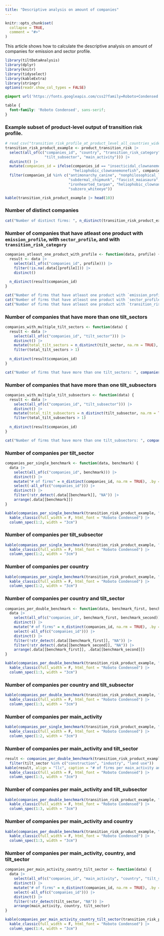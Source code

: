 ```yaml
---
title: "Descriptive analysis on amount of companies"
---
```


```r
knitr::opts_chunk$set(
  collapse = TRUE,
  comment = "#>"
)
```

This article shows how to calculate the descriptive analysis on amount of 
companies for emission and sector profile.

```r
library(tiltDataAnalysis)
library(dplyr)
library(knitr)
library(tidyselect)
library(kableExtra)
library(stringr)
options(readr.show_col_types = FALSE)
```

```css
@import url('https://fonts.googleapis.com/css2?family=Roboto+Condensed:wght@400;700&display=swap');

table {
  font-family: 'Roboto Condensed', sans-serif;
}
```

### Example subset of product-level output of transition risk profile.

```r
# read_csv("transition_risk_profile_at_product_level_all_countries_wide_22_08_24.csv")
transition_risk_product_example <- product_transition_risk |>
  select(all_of(c("companies_id", "country", "transition_risk_category", "tilt_sector",
                  "tilt_subsector", "main_activity"))) |>
  distinct() |>
  mutate(companies_id = ifelse(companies_id == "insecticidal_clownanemonefish",
                               "heliophobic_clownanemonefish", companies_id)) |>
  filter(companies_id %in% c("antimonarchy_canine", "nonphilosophical_llama",
                             "subdermal_chipmunk", "fascist_maiasaura",
                             "ironhearted_tarpan", "heliophobic_clownanemonefish",
                             "subzero_whiteeye"))
```

```r
kable(transition_risk_product_example |> head(10))
```

### Number of distinct companies

```r
cat("Number of distinct firms: ", n_distinct(transition_risk_product_example$companies_id))
```

### Number of companies that have atleast one product with `emission_profile`, with `sector_profile`, and with `transition_risk_category`

```r
companies_atleast_one_product_with_profile <- function(data, profile) {
  result <- data |>
    select(all_of(c("companies_id", profile))) |>
    filter(!is.na(.data[[profile]])) |>
    distinct()
  
  n_distinct(result$companies_id)
}
```

```r
cat("Number of firms that have atleast one product with `emission_profile`:", companies_atleast_one_product_with_profile(transition_risk_product_example, "emission_category"))
cat("Number of firms that have atleast one product with `sector_profile`:", companies_atleast_one_product_with_profile(transition_risk_product_example, "sector_category"))
cat("Number of firms that have atleast one product with `transition_risk_category`:", companies_atleast_one_product_with_profile(transition_risk_product_example, "transition_risk_category"))
```

### Number of companies that have more than one tilt_sectors

```r
companies_with_multiple_tilt_sectors <- function(data) {
  result <- data |>
    select(all_of(c("companies_id", "tilt_sector"))) |>
    distinct() |>
    mutate(total_tilt_sectors = n_distinct(tilt_sector, na.rm = TRUE), .by = "companies_id") |>
    filter(total_tilt_sectors > 1)
  
  n_distinct(result$companies_id)
}
```

```r
cat("Number of firms that have more than one tilt_sectors: ", companies_with_multiple_tilt_sectors(transition_risk_product_example))
```

### Number of companies that have more than one tilt_subsectors

```r
companies_with_multiple_tilt_subsectors <- function(data) {
  result <- data |>
    select(all_of(c("companies_id", "tilt_subsector"))) |>
    distinct() |>
    mutate(total_tilt_subsectors = n_distinct(tilt_subsector, na.rm = TRUE), .by = "companies_id") |>
    filter(total_tilt_subsectors > 1)
  
  n_distinct(result$companies_id)
}
```

```r
cat("Number of firms that have more than one tilt_subsectors: ", companies_with_multiple_tilt_subsectors(transition_risk_product_example))
```

### Number of companies per tilt_sector

```r
companies_per_single_benchmark <- function(data, benchmark) {
  data |>
    select(all_of(c("companies_id", benchmark))) |>
    distinct() |>
    mutate("# of firms" = n_distinct(companies_id, na.rm = TRUE), .by = benchmark) |>
    select(-all_of(c("companies_id"))) |>
    distinct() |>
    filter(!str_detect(.data[[benchmark]], "NA")) |>
    arrange(.data[[benchmark]])
}
```

```r
kable(companies_per_single_benchmark(transition_risk_product_example, "tilt_sector"), align = "lc", caption = "# of firms per tilt_sector", escape = F) |>
  kable_classic(full_width = F, html_font = "Roboto Condensed") |>
  column_spec(1:2, width = "3cm")
```

### Number of companies per tilt_subsector

```r
kable(companies_per_single_benchmark(transition_risk_product_example, "tilt_subsector"), align = "lc", caption = "# of firms per tilt_subsector", escape = F) |>
  kable_classic(full_width = F, html_font = "Roboto Condensed") |>
  column_spec(1:2, width = "3cm")
```

### Number of companies per country

```r
kable(companies_per_single_benchmark(transition_risk_product_example, "country"), align = "lc", caption = "# of firms per country", escape = F) |>
  kable_classic(full_width = F, html_font = "Roboto Condensed") |>
  column_spec(1:2, width = "3cm")
```

### Number of companies per country and tilt_sector

```r
companies_per_double_benchmark <- function(data, benchmark_first, benchmark_second) {
  data |>
    select(all_of(c("companies_id", benchmark_first, benchmark_second))) |>
    distinct() |>
    mutate("# of firms" = n_distinct(companies_id, na.rm = TRUE), .by = c(benchmark_first, benchmark_second)) |>
    select(-all_of(c("companies_id"))) |>
    distinct() |>
    filter(!str_detect(.data[[benchmark_first]], "NA")) |>
    filter(!str_detect(.data[[benchmark_second]], "NA")) |>
    arrange(.data[[benchmark_first]], .data[[benchmark_second]])
}
```

```r
kable(companies_per_double_benchmark(transition_risk_product_example, "country", "tilt_sector"), align = "llc", caption = "# of firms per country and tilt_sector", escape = F) |>
  kable_classic(full_width = F, html_font = "Roboto Condensed") |>
  column_spec(1:3, width = "3cm") 
```

### Number of companies per country and tilt_subsector

```r
kable(companies_per_double_benchmark(transition_risk_product_example, "country", "tilt_subsector"), align = "llc", caption = "# of firms per country and tilt_subsector", escape = F) |>
  kable_classic(full_width = F, html_font = "Roboto Condensed") |>
  column_spec(1:3, width = "3cm") 
```

### Number of companies per main_activity

```r
kable(companies_per_single_benchmark(transition_risk_product_example, "main_activity"), align = "lc", caption = "# of firms per main_activity", escape = F) |>
  kable_classic(full_width = F, html_font = "Roboto Condensed") |>
  column_spec(1:2, width = "3cm") 
```

### Number of companies per main_activity and tilt_sector

```r
result <- companies_per_double_benchmark(transition_risk_product_example, "main_activity", "tilt_sector") |>
  filter(tilt_sector %in% c("construction", "industry", "land use"))
kable(result, align = "llc", caption = "# of firms per main_activity and tilt_sector", escape = F) |>
  kable_classic(full_width = F, html_font = "Roboto Condensed") |>
  column_spec(1:3, width = "3cm") 
```

### Number of companies per main_activity and tilt_subsector

```r
kable(companies_per_double_benchmark(transition_risk_product_example, "main_activity", "tilt_subsector"), align = "llc", caption = "# of firms per main_activity and tilt_subsector", escape = F) |>
  kable_classic(full_width = F, html_font = "Roboto Condensed") |>
  column_spec(1:3, width = "3cm") 
```

### Number of companies per main_activity and country

```r
kable(companies_per_double_benchmark(transition_risk_product_example, "main_activity", "country"), align = "llc", caption = "# of firms per main_activity and country", escape = F) |>
  kable_classic(full_width = F, html_font = "Roboto Condensed") |>
  column_spec(1:3, width = "3cm") 
```

### Number of companies per main_activity, country, and tilt_sector

```r
companies_per_main_activity_country_tilt_sector <- function(data) {
  data |>
    select(all_of(c("companies_id", "main_activity", "country", "tilt_sector"))) |>
    distinct() |>
    mutate("# of firms" = n_distinct(companies_id, na.rm = TRUE), .by = c("main_activity", "country", "tilt_sector")) |>
    select(-all_of(c("companies_id"))) |>
    distinct() |>
    filter(!str_detect(tilt_sector, "NA")) |>
    arrange(main_activity, country, tilt_sector)
}
```

```r
kable(companies_per_main_activity_country_tilt_sector(transition_risk_product_example), align = "lllc",  caption = "# of firms per main_activity, country, and tilt_sector", escape = F) |>
  kable_classic(full_width = F, html_font = "Roboto Condensed") |>
  column_spec(1:4, width = "3cm") 
```
